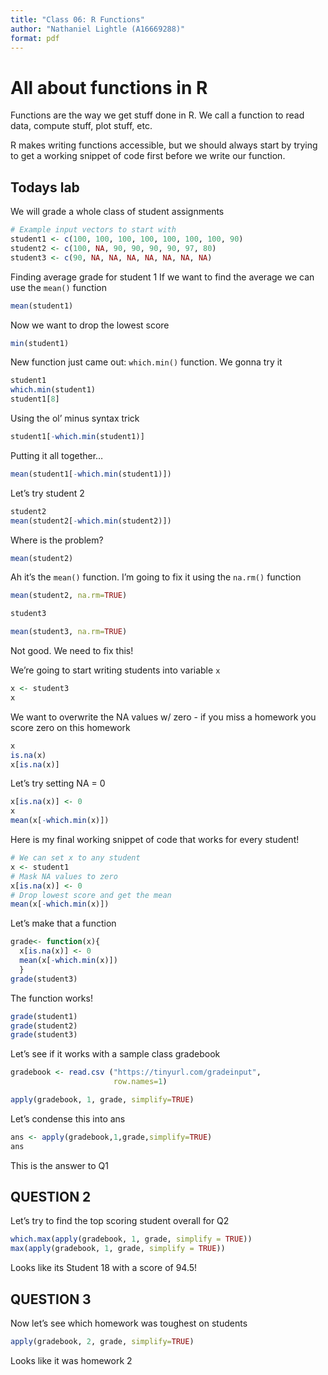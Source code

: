 ```yaml
---
title: "Class 06: R Functions"
author: "Nathaniel Lightle (A16669288)"
format: pdf
---
```


# All about functions in R

Functions are the way we get stuff done in R. We call a function to read data, compute stuff, plot stuff, etc.

R makes writing functions accessible, but we should always start by trying to get a working snippet of code first before we write our function.

## Todays lab

We will grade a whole class of student assignments

```r
# Example input vectors to start with
student1 <- c(100, 100, 100, 100, 100, 100, 100, 90)
student2 <- c(100, NA, 90, 90, 90, 90, 97, 80)
student3 <- c(90, NA, NA, NA, NA, NA, NA, NA)
```

Finding average grade for student 1
If we want to find the average we can use the `mean()` function
```r
mean(student1)
```

Now we want to drop the lowest score

```r
min(student1)
```

New function just came out: `which.min()` function. We gonna try it

```r
student1
which.min(student1)
student1[8]
```

Using the ol' minus syntax trick 

```r
student1[-which.min(student1)]
```

Putting it all together...

```r
mean(student1[-which.min(student1)])
```

Let's try student 2

```r
student2
mean(student2[-which.min(student2)])
```

Where is the problem?

```r
mean(student2)
```

Ah it's the `mean()` function. I'm going to fix it using the `na.rm()` function

```r
mean(student2, na.rm=TRUE)
```

```r
student3
```

```r
mean(student3, na.rm=TRUE)
```

Not good. We need to fix this!

We're going to start writing students into variable `x`

```r
x <- student3
x
```

We want to overwrite the NA values w/ zero - if you miss a homework you score zero on this homework

```r
x
is.na(x)
x[is.na(x)]
```

Let's try setting NA = 0

```r
x[is.na(x)] <- 0
x
mean(x[-which.min(x)])
```

Here is my final working snippet of code that works for every student!

```r
# We can set x to any student
x <- student1
# Mask NA values to zero
x[is.na(x)] <- 0
# Drop lowest score and get the mean
mean(x[-which.min(x)])
```

Let's make that a function

```r
grade<- function(x){
  x[is.na(x)] <- 0
  mean(x[-which.min(x)])
  }
grade(student3)
```

The function works!

```r
grade(student1)
grade(student2)
grade(student3)
```

Let's see if it works with a sample class gradebook

```r
gradebook <- read.csv ("https://tinyurl.com/gradeinput",
                       row.names=1)

apply(gradebook, 1, grade, simplify=TRUE)
```

Let's condense this into ans

```r
ans <- apply(gradebook,1,grade,simplify=TRUE)
ans
```

This is the answer to Q1

## QUESTION 2

Let's try to find the top scoring student overall for Q2

```r
which.max(apply(gradebook, 1, grade, simplify = TRUE))
max(apply(gradebook, 1, grade, simplify = TRUE))
```
Looks like its Student 18 with a score of 94.5!

## QUESTION 3

Now let's see which homework was toughest on students

```r
apply(gradebook, 2, grade, simplify=TRUE)
```
Looks like it was homework 2






